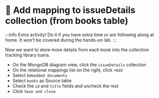 
# 🦸 Add mapping to issueDetails collection (from books table)

:::info
Extra activity! Do it if you have extra time or are following along at home. It won't be covered during the hands-on lab.
:::

Now we want to store more details from each book into the collection tracking library loans.

- On the MongoDB diagram view, click the `issueDetails` collection
- On the relational mappings list on the right, click `+Add`
- Select `Embedded documents`
- Select `books` as Source table
- Check the `id` and `title` fields and uncheck the rest
- Click `Save and close `

<Screenshot url="https://www.mongodb.com/products/tools/relational-migrator" src="img/170-image-001.png" alt="Screenshot of the connect modal" />


